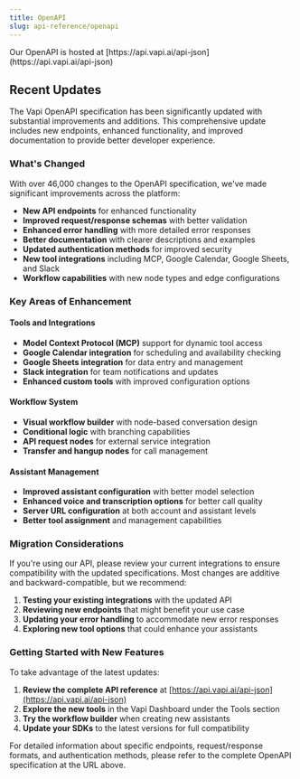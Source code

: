 ```yaml
---
title: OpenAPI
slug: api-reference/openapi
---
```


<Check>
  Our OpenAPI is hosted at
  [https://api.vapi.ai/api-json](https://api.vapi.ai/api-json)
</Check>

## Recent Updates

The Vapi OpenAPI specification has been significantly updated with substantial improvements and additions. This comprehensive update includes new endpoints, enhanced functionality, and improved documentation to provide better developer experience.

### What's Changed

With over 46,000 changes to the OpenAPI specification, we've made significant improvements across the platform:

- **New API endpoints** for enhanced functionality
- **Improved request/response schemas** with better validation
- **Enhanced error handling** with more detailed error responses
- **Better documentation** with clearer descriptions and examples
- **Updated authentication methods** for improved security
- **New tool integrations** including MCP, Google Calendar, Google Sheets, and Slack
- **Workflow capabilities** with new node types and edge configurations

### Key Areas of Enhancement

#### Tools and Integrations
- **Model Context Protocol (MCP)** support for dynamic tool access
- **Google Calendar integration** for scheduling and availability checking
- **Google Sheets integration** for data entry and management
- **Slack integration** for team notifications and updates
- **Enhanced custom tools** with improved configuration options

#### Workflow System
- **Visual workflow builder** with node-based conversation design
- **Conditional logic** with branching capabilities
- **API request nodes** for external service integration
- **Transfer and hangup nodes** for call management

#### Assistant Management
- **Improved assistant configuration** with better model selection
- **Enhanced voice and transcription options** for better call quality
- **Server URL configuration** at both account and assistant levels
- **Better tool assignment** and management capabilities

### Migration Considerations

If you're using our API, please review your current integrations to ensure compatibility with the updated specifications. Most changes are additive and backward-compatible, but we recommend:

1. **Testing your existing integrations** with the updated API
2. **Reviewing new endpoints** that might benefit your use case
3. **Updating your error handling** to accommodate new error responses
4. **Exploring new tool options** that could enhance your assistants

### Getting Started with New Features

To take advantage of the latest updates:

1. **Review the complete API reference** at [https://api.vapi.ai/api-json](https://api.vapi.ai/api-json)
2. **Explore the new tools** in the Vapi Dashboard under the Tools section
3. **Try the workflow builder** when creating new assistants
4. **Update your SDKs** to the latest versions for full compatibility

For detailed information about specific endpoints, request/response formats, and authentication methods, please refer to the complete OpenAPI specification at the URL above.
